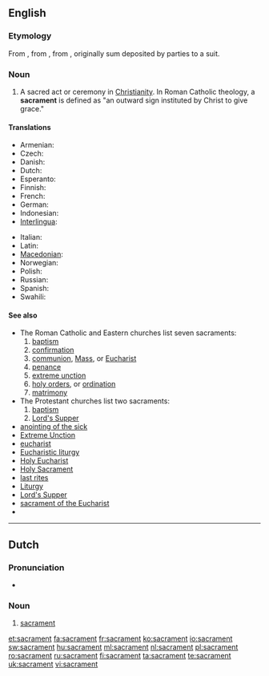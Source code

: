==English==

===Etymology===
From {{etyl|la}} {{term|sacramentum|sacrāmentum|sacrament|lang=la}}, from {{term|sacro|sacrō|hallow, consecrate|lang=la}}, from {{term|sacer||sacred, holy|lang=la}}, originally sum deposited by parties to a suit.

===Noun===
{{en-noun}}

# {{Christianity}} A sacred act or ceremony in [[Christianity]].  In Roman Catholic theology, a '''sacrament''' is defined as "an outward sign instituted by Christ to give grace."

====Translations====
{{trans-top|sacred act or ceremony}}
* Armenian: {{t-|hy|խորհուրդ|tr=xorhurd}}
* Czech: {{t-|cs|svátost|f}}
* Danish: {{t|da|sakramente}}
* Dutch: {{t+|nl|sacrament|n}}
* Esperanto: {{t|eo|sakramento|xs=Esperanto}}
* Finnish: {{t-|fi|sakramentti}}
* French: {{t+|fr|sacrement|m}}
* German: {{t-|de|Sakrament|n}}
* Indonesian: {{t|id|sakramen|xs=Indonesian}}
* [[Interlingua]]: {{t-|ia|sacramento|xs=Interlingua}}
{{trans-mid}}
* Italian: {{t+|it|sacramento|m}}
* Latin: {{t-|la|sacramentum|n|alt=sacrāmentum}}
* [[Macedonian]]: {{t|mk|света тајна|f|tr=svéta tájna}}
* Norwegian: {{t-|no|sakrament|n}}
* Polish: {{t-|pl|sakrament|m}}
* Russian: {{t|ru|таинство|n|tr=táinstvo}}
* Spanish: {{t-|es|sacramento|m}}
* Swahili: {{t+|sw|komunyo|xs=Swahili}}
{{trans-bottom}}

====See also====
* The Roman Catholic and Eastern churches list seven sacraments:
*# [[baptism]]
*# [[confirmation]]
*# [[communion]], [[Mass]], or [[Eucharist]]
*# [[penance]]
*# [[extreme unction]]
*# [[holy orders]], or [[ordination]]
*# [[matrimony]]
* The Protestant churches list two sacraments:
*# [[baptism]]
*# [[Lord's Supper]]
* [[anointing of the sick]]
* [[Extreme Unction]]
* [[eucharist]]
* [[Eucharistic liturgy]]
* [[Holy Eucharist]]
* [[Holy Sacrament]]
* [[last rites]]
* [[Liturgy]]
* [[Lord's Supper]]
* [[sacrament of the Eucharist]]
* {{pedialite}}

----

==Dutch==
{{wikipedia|lang=nl}}

===Pronunciation===
* {{audio|Nl-sacrament.ogg|Audio}}

===Noun===
{{nl-noun|g=n|sacramenten|dim=*}}

# {{Christianity|lang=nl}} [[#English|sacrament]]

[[et:sacrament]]
[[fa:sacrament]]
[[fr:sacrament]]
[[ko:sacrament]]
[[io:sacrament]]
[[sw:sacrament]]
[[hu:sacrament]]
[[ml:sacrament]]
[[nl:sacrament]]
[[pl:sacrament]]
[[ro:sacrament]]
[[ru:sacrament]]
[[fi:sacrament]]
[[ta:sacrament]]
[[te:sacrament]]
[[uk:sacrament]]
[[vi:sacrament]]